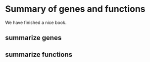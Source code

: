# Summary of genes and functions

We have finished a nice book.

## summarize genes

## summarize functions